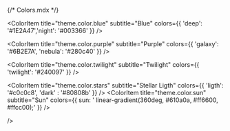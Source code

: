 {/* Colors.mdx */}


<Meta title="Colors" />

<ColorPalette>

  <ColorItem
    title="theme.color.blue"
    subtitle="Blue"
    colors={{ 'deep': '#1E2A47','night': '#003366'  }}
  />

  <ColorItem
    title="theme.color.purple"
    subtitle="Purple"
    colors={{ 'galaxy': '#6B2E7A', 'nebula': '#280c40'   }}
  />
   
  <ColorItem
    title="theme.color.twilight"
    subtitle="Twilight"
    colors={{ 'twilight': '#240097'   }}
  />
  
 <ColorItem
    title="theme.color.stars"
    subtitle="Stellar Ligth"
    colors={{ 'ligth': '#c0c0c8', 'dark' : '#80808b' }}
  />
 <ColorItem
    title="theme.color.sun"
    subtitle="Sun"
    colors={{ sun: ' linear-gradient(360deg, #610a0a, #ff6600, #ffcc00);' }}
  />


/>

</ColorPalette>
